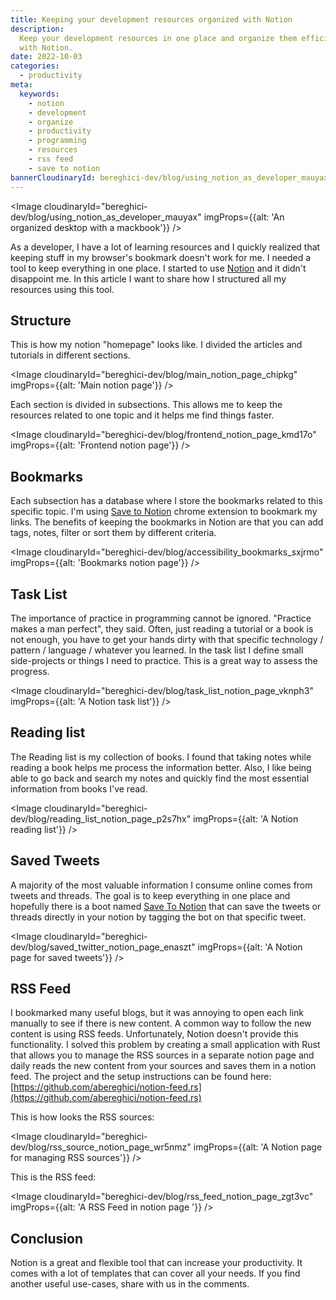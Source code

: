```yaml
---
title: Keeping your development resources organized with Notion
description:
  Keep your development resources in one place and organize them efficiently
  with Notion.
date: 2022-10-03
categories:
  - productivity
meta:
  keywords:
    - notion
    - development
    - organize
    - productivity
    - programming
    - resources
    - rss feed
    - save to notion
bannerCloudinaryId: bereghici-dev/blog/using_notion_as_developer_mauyax
---
```


<Image
  cloudinaryId="bereghici-dev/blog/using_notion_as_developer_mauyax"
  imgProps={{alt: 'An organized desktop with a mackbook'}}
/>

As a developer, I have a lot of learning resources and I quickly realized that
keeping stuff in my browser's bookmark doesn't work for me. I needed a tool to
keep everything in one place. I started to use [Notion](https://www.notion.so/)
and it didn't disappoint me. In this article I want to share how I structured
all my resources using this tool.

## Structure

This is how my notion "homepage" looks like. I divided the articles and
tutorials in different sections.

<Image
  cloudinaryId="bereghici-dev/blog/main_notion_page_chipkg"
  imgProps={{alt: 'Main notion page'}}
/>

Each section is divided in subsections. This allows me to keep the resources
related to one topic and it helps me find things faster.

<Image
  cloudinaryId="bereghici-dev/blog/frontend_notion_page_kmd17o"
  imgProps={{alt: 'Frontend notion page'}}
/>

## Bookmarks

Each subsection has a database where I store the bookmarks related to this
specific topic. I'm using
[Save to Notion](https://chrome.google.com/webstore/detail/save-to-notion/ldmmifpegigmeammaeckplhnjbbpccmm?hl=en)
chrome extension to bookmark my links. The benefits of keeping the bookmarks in
Notion are that you can add tags, notes, filter or sort them by different
criteria.

<Image
  cloudinaryId="bereghici-dev/blog/accessibility_bookmarks_sxjrmo"
  imgProps={{alt: 'Bookmarks notion page'}}
/>

## Task List

The importance of practice in programming cannot be ignored. "Practice makes a
man perfect", they said. Often, just reading a tutorial or a book is not enough,
you have to get your hands dirty with that specific technology / pattern /
language / whatever you learned. In the task list I define small side-projects
or things I need to practice. This is a great way to assess the progress.

<Image
  cloudinaryId="bereghici-dev/blog/task_list_notion_page_vknph3"
  imgProps={{alt: 'A Notion task list'}}
/>

## Reading list

The Reading list is my collection of books. I found that taking notes while
reading a book helps me process the information better. Also, I like being able
to go back and search my notes and quickly find the most essential information
from books I've read.

<Image
  cloudinaryId="bereghici-dev/blog/reading_list_notion_page_p2s7hx"
  imgProps={{alt: 'A Notion reading list'}}
/>

## Saved Tweets

A majority of the most valuable information I consume online comes from tweets
and threads. The goal is to keep everything in one place and hopefully there is
a boot named [Save To Notion](https://twitter.com/SaveToNotion) that can save
the tweets or threads directly in your notion by tagging the bot on that
specific tweet.

<Image
  cloudinaryId="bereghici-dev/blog/saved_twitter_notion_page_enaszt"
  imgProps={{alt: 'A Notion page for saved tweets'}}
/>

## RSS Feed

I bookmarked many useful blogs, but it was annoying to open each link manually
to see if there is new content. A common way to follow the new content is using
RSS feeds. Unfortunately, Notion doesn't provide this functionality. I solved
this problem by creating a small application with Rust that allows you to manage
the RSS sources in a separate notion page and daily reads the new content from
your sources and saves them in a notion feed. The project and the setup
instructions can be found here:
[https://github.com/abereghici/notion-feed.rs](https://github.com/abereghici/notion-feed.rs)

This is how looks the RSS sources:

<Image
  cloudinaryId="bereghici-dev/blog/rss_source_notion_page_wr5nmz"
  imgProps={{alt: 'A Notion page for managing RSS sources'}}
/>

This is the RSS feed:

<Image
  cloudinaryId="bereghici-dev/blog/rss_feed_notion_page_zgt3vc"
  imgProps={{alt: 'A RSS Feed in notion page '}}
/>

## Conclusion

Notion is a great and flexible tool that can increase your productivity. It
comes with a lot of templates that can cover all your needs. If you find another
useful use-cases, share with us in the comments.
